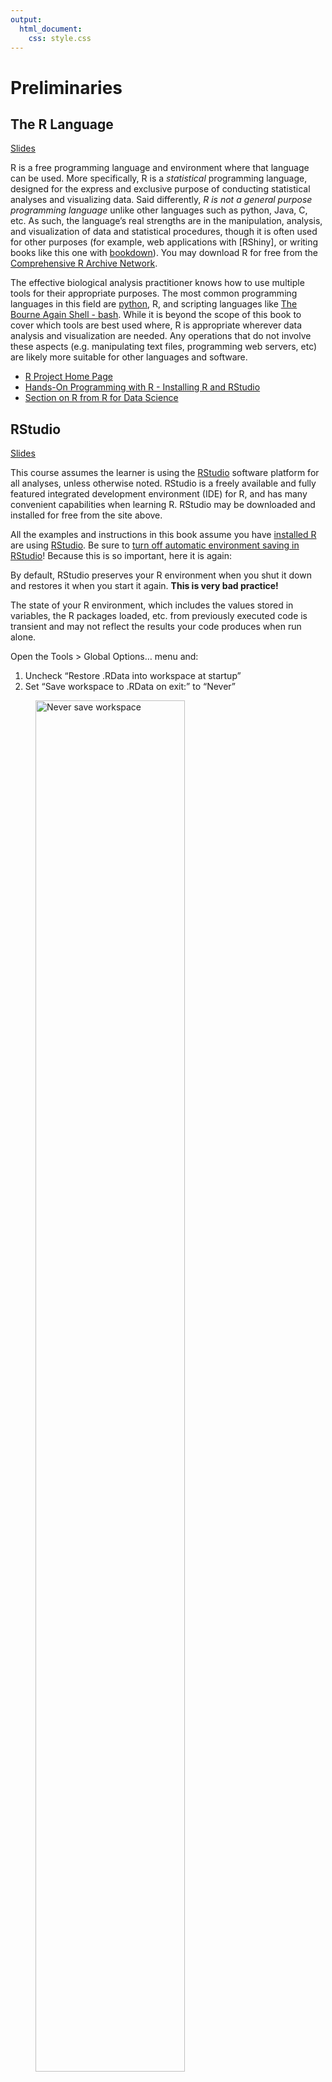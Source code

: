 ```yaml
---
output:
  html_document:
    css: style.css
---
```


# Preliminaries

## The R Language {#prelim-r}

[Slides](slides/0200_preliminaries.html#the-r-language)

R is a free programming language and environment where that language can be
used. More specifically, R is a *statistical* programming language, designed
for the express and exclusive purpose of conducting statistical analyses and
visualizing data. Said differently, *R is not a general purpose programming
language* unlike other languages such as python, Java, C, etc. As such, the
language's real strengths are in the manipulation, analysis, and visualization
of data and statistical procedures, though it is often used for other purposes
(for example, web applications with [RShiny], or writing books like this one
with [bookdown](https://bookdown.org/yihui/bookdown/)). You may download R for
free from the [Comprehensive R Archive Network](https://cloud.r-project.org/).

::: {.box .note}

The effective biological analysis practitioner knows how to use multiple tools
for their appropriate purposes. The most common programming languages in this
field are [python](https://www.python.org), R, and scripting languages like
[The Bourne Again Shell - bash](https://www.gnu.org/software/bash/). While it is
beyond the scope of this book to cover which tools are best used where, R is
appropriate wherever data analysis and visualization are needed. Any operations
that do not involve these aspects (e.g. manipulating text files, programming web
servers, etc) are likely more suitable  for other languages and software.
:::

::: {.box .readmore}
* [R Project Home Page](https://www.r-project.org/)
* [Hands-On Programming with R - Installing R and RStudio](https://rstudio-education.github.io/hopr/starting.html)
* [Section on R from R for Data Science](https://r4ds.had.co.nz/introduction.html#r)
:::

## RStudio {#prelim-rstudio}

[Slides](slides/0200_preliminaries.html#rstudio)

This course assumes the learner is using the [RStudio](https://www.rstudio.com/)
software platform for all analyses, unless otherwise noted. RStudio is a freely
available and fully featured integrated development environment (IDE) for R, and
has many convenient capabilities when learning R. RStudio may be downloaded and
installed for free from the site above.

All the examples and instructions in this book assume you have [installed
R](#prelim-r) are using [RStudio]. Be sure to [turn off automatic environment
saving in RStudio][Rstudio]! Because this is so important, here it is again:

::: {.box .important}
By default, RStudio preserves your R environment when you shut it down and
restores it when you start it again. **This is very bad practice!**

The state of your R environment, which includes the values stored in variables,
the R packages loaded, etc. from previously executed code is transient and may
not reflect the results your code produces when run alone.

Open the Tools > Global Options... menu and:

1. Uncheck "Restore .RData into workspace at startup"
2. Set "Save workspace to .RData on exit:" to "Never"

![Never save workspace](rstudio_no_workspace_save.png){width=75%}

The book R for Data Science has an [excellent
chapter](https://r4ds.had.co.nz/workflow-projects.html#workflow-projects) on why
this is a problem and how to change the RStudio setting to avoid it.
:::

::: {.box .readmore}
* [Hands-On Programming with R - Installing R and RStudio](https://rstudio-education.github.io/hopr/starting.html)
* [RStudio Education - Beginners Guide](https://education.rstudio.com/learn/beginner/)
* [ModernDrive R Series - Getting Started](https://moderndive.netlify.app/1-getting-started.html)
* [R for Data Science - What is real, and where does your analysis "live"?](https://r4ds.had.co.nz/workflow-projects.html)
* [What They Forgot To Teach You About R - Always start R with a blank slate](https://rstats.wtf/save-source.html#always-start-r-with-a-blank-slate)
* [R for Data Science - RStudio](https://r4ds.had.co.nz/introduction.html#rstudio)
:::

## The R Script {#prog-the-r-script}

[Slides](slides/0200_preliminaries.html#the-r-script)

Before we cover the R language itself, we should talk about how you should run
your code and where it should live. [As mentioned](#prelim-r), R is both a
programming language and an environment where you can run code written in that
language. The environment is a program (confusingly also called R) that allows
you to interact with it and run simple lines of code one at a time. This
environment is very useful for learning how the language works and
troubleshooting, but it is not suitable for recording and running large, complex
analyses that require many lines of code. Therefore, **all important R code
should be written and saved in a file before you run it!** The code may not be
correct, and the interactive R environment is helpful for debugging and
troubleshooting, but as soon as the code works it should be saved to the file
and rerun from there.

With this in mind, the basic unit of an R analysis is the **R script**. An R
script is a file that contains lines of R code that run sequentially as a unit
to complete one or more tasks. Every R script file has a name, which you choose
and should be descriptive but concise about what the script does; ``script.R``,
``do_it.R``, and
``a_script_that_implements_my_very_cool_but_complicated_analysis_and_plots.R``
are generally poor names for scripts, whereas `analyze_gene_expression.R` might
be more suitable.

In RStudio, you can create a new script file in the current directory using the
`File -> New File -> R Script` menu item or the new R Script button at the top
of the screen:

![New R Script](rstudio_new_r_script.png){width=25%}

Your RStudio configuration should now enable you to write R code into the
(currently unsaved) file in the top left portion of the screen (labeled in the
figure as "File Editor").

![Basic RStudio Interface](rstudio_basic_interface.png){width=75%}

You are now nearly ready to start coding in R!

::: {.box .readmore}
* [How to name files](https://speakerdeck.com/jennybc/how-to-name-files) Some
  useful and advanced tips on how to name files
:::

## The Scripting Workflow {#prog-workflow}

[Slides](slides/0200_preliminaries.html#the-scripting-workflow)

But hold on, we're still not quite ready to start coding. As mentioned above,
**all important R code should be written and saved in a file before you run
it!** Your scripts will very quickly contain many lines of code that are meant
to be run in sequential order. While developing your code it is very helpful to
run each individual line separately, building up your script incrementally over
time. To illustrate how to do this, we will begin with a simple R code that
stores the result of an arithmetic expression to a new variable:

```r
# stores the result of 1+1 into a variable named 'a'
a <- 1+1
```

The concepts in this line of code will be covered in greater depth later, but
for now an intuitive understanding will suffice to explain the development
workflow in RStudio.

When developing, this is the suggested sequence of operations:

1. Save your file (naming if necessary on the first save) with `Ctrl-s` on
   Windows or `Cmd-s` on Mac
2. Execute the line or lines of code in your script you wish to evaluate using
   `Ctrl-Enter` on Windows or `Cmd-Enter` on Mac. By default only the line with
   the cursor is executed; you may click and drag with the mouse to select
   multiple lines to execute if needed. *NB: you can press the up arrow key to
   recall previously run commands on the console.*
3. The executed code will be evaluated in the Console window, where you may
   inspect the result and modify the code if necessary.
4. You may inspect the definitions of any variables you have declared in the
   Environment tab at the upper right.
5. When you have verified that the code you executed does what you intend,
   ensure the code in the file you started from is updated appropriately.
6. Go to step 1

The above steps are depicted in the following figure:

![RStudio workflow](rstudio_workflow_1.png){width=75%}

Over time, you will gain comfort with this workflow and become more flexible
with how you use RStudio.

::: {.box .important}
If you followed the [instructions][Before you begin] above and prevented RStudio
from saving your environment when you exit the program (which you should! Did I
mention you should?!), none of the results of code you previously ran will be
available upon starting a new RStudio session. Although this may seem
inconvenient, this is an excellent opportunity to verify that your script in its
current state does what you intend for it to do.

**It is extremely easy to ask R to do things you don't mean for it to do!**

Rerunning your scripts from the beginning in a new RStudio session is an
excellent way to guard against this kind of error. This short page summarizes
this very well, you should read it:

* [What They Forgot To Teach You About R - Always start R with a blank
slate](https://rstats.wtf/save-source.html#always-start-r-with-a-blank-slate)
:::

::: {.box .readmore}
* [R for Data Science - Workflow: scripts](https://r4ds.had.co.nz/workflow-scripts.html)
* [RStudio IDE cheatsheet](https://www.rstudio.com/resources/cheatsheets/)
  (scroll down the page to find the cheatsheet entitled "RStudio IDE cheatsheet")
:::

## git + github {#prelim-git}

[Slides](slides/0200_preliminaries.html#git-github)

### Motivation

[Slides](slides/0200_preliminaries.html#git-motivation)

Biological analysis entails writing code, which changes over time as you
develop it, gain insight from your data, and identify new questions and
hypotheses. A common pattern when developing scripts is to make copies of older
code files to preserve them before making new changes to them. While it is a
good idea to maintain a record of all the code you previously ran, over time
this practice often leads to disorganized, cluttered, untidy analysis
directories.

For example, say you are working on a script named ``my_R_script.R`` and decide
you want to add a new analysis that substantially changes the code. You might be
tempted to make a copy of the current version of the code into a new file
named ``my_R_script_v2.R`` that you then make changes to, leaving your original
script intact and untouched going forward. You make your changes to your new
script, produce some stunning and fascinating plots, present the analysis at a
group meeting, only to discover later there was a critical bug in your code that
made the plots misleading and requires substantial redevelopment.

::: {.box .note}
**Bugs happen.** There are two types of bugs:

1. Syntax bugs: bugs due to incorrect language usage, which R will tell you
   about and can (usually) be easily identified and fixed
2. Logic bugs: the code you write is syntactically correct, but does something
   other than what you intend

**Bugs are normal.** The scenario described above, where you present results only to
discover your code wasn't doing what you thought it was doing, is extremely
common and *it will happen to you*. This is normal, and finding a bug in your
code does not mean you are a bad programmer.
:::

Rather than edit your version 2 of your script directly, you decide it is
sensible to copy the file to ``my_R_script_v2_BAD.R`` and edit the version 2
script to fix the bug. You are satisfied with your new version 2 script, and so
make a new copy ``my_R_script_v2_final.R``. Upon review of your analysis, you
are asked to implement new changes to the script based on reviewer feedback. You
make a new copy of your script to ``my_R_script_v2_final_revision.R`` and make
the requested changes. Perhaps now your script is final, but in your directory
you now have five different versions of your analysis:

```
my_R_script.R
my_R_script_v2.R
my_R_script_v2_BAD.R
my_R_script_v2_final.R
my_R_script_v2_final_revision.R
```

When you write your code, you may know which scripts are which, and if you
follow [good programming practice](#prog-style) and carefully commented your
code you or your successors may be able to sleuth what was done. However, as
time passes, the intimate knowledge you thought you had about your code will be
replaced by other more immediately important things; eventually you may not even
understand or even recognize your own code, let alone someone else trying to
understand it. Not an ideal situation in any case. A better solution involves
recording changes to code over time in such a way that you can recover old code
if needed, but don't clutter your analytical workspace with unneeded files.
``git`` provides an efficient solution to this problem.

### git

[Slides](slides/0200_preliminaries.html#git-concepts)

[git](https://git-scm.com/) is a free, open source [version
control](https://en.wikipedia.org/wiki/Version_control) software program.
Version control software is used to track and record changes to code over time,
potentially by many developers working on the same software project
concurrently from different parts of the world. The base git software can be
used on the command line, or with [graphical user interface
applications](https://git-scm.com/downloads/guis) for popular operating systems.

There are many excellent tutorials online (some linked below) that teach how to
use ``git`` but the basic concepts are described below. The command line
commands are listed, but the same operations apply in the graphical clients.

* A **repository (or repo)** is a collection of files in a directory that you
  have asked git to track (run ``git init`` in a new directory)
* Each file you wish to track must be explicitly added to the repo (run
  ``git add <filename>`` from within the git repo directory)
* When you modify a tracked file, git will notice those differences and show
  them to you with ``git status``
* You may tell git to track the changes to the explicit files that changed (also
  run ``git add <filename>`` to record changes)
* A set of tracked changes is stored in the repo by making a **commit**.
  A commit takes a snapshot of all the tracked files in the repo at the
  time the commit is made (run ``git commit -c <commit message>`` with a concise
  commit message that describes what was done)
* Each commit has a date and time associated with it. The files in the
  repo can be reset to exactly the state they were in at any commit,
  thus preserving all previous versions of code.

For the vast majority of use cases, the ``git init``, ``git status``, ``git
add``, and ``git commit`` operations are all you will need to use git
effectively. Two more commands, ``git push`` and ``git pull`` are needed when
sharing your code with others as described in the next section.

::: {.box .readmore}
* [Official git tutorial videos](https://git-scm.com/videos)
* [Official git book](https://git-scm.com/book/en/v2)
* [Git Immersion](https://gitimmersion.com/) - a guided tour through git
  commands
* [DataCamp - Git for data scientists](https://www.datacamp.com/courses/introduction-to-git)
:::

### Git hosting platforms (GitHub)

[Slides](slides/0200_preliminaries.html#git-hosting-platforms-github)

The basic git software only works on your local computer with local
repositories. To share this code with others, and receive others' contributions,
a copy of the repo must be made available in a centralized location that
everyone can access. One such place is [github.com](https://github.com), which
is a free web application that hosts git repos.
[bitbucket.org](https://bitbucket.org) is another popular free git repo hosting
service. These two services are practically the same, so we will focus on
GitHub.

::: {.box .note}
There is no formal relationship between git and GitHub. git is an open source
software project maintained by hundreds of developers around the world (and is
[hosted on GitHub](https://github.com/git/git)). GitHub is an independently
provided web service and application. The only connection between GitHub and git
is that GitHub hosts git repos.
:::

As with git, there are many excellent tutorials on how to use GitHub, but the
basic concepts are described below.

* First you must create an account on GitHub if you don't have one already
* Then, create a new repo on GitHub that you wish to contain your code

The next step depends on whether you have an existing local repo or not:

* *If you do not already have a local git repo:* Follow the instructions on
  GitHub to ``clone`` your GitHub repo and create a local copy that is connected
  to the one on GitHub
* *If you already have a local git repo:* Follow the instructions on the GitHub
  to connect your local repo to the GitHub one (this is called "adding a
  remote")

Now, your local repo is connected to the same repo on GitHub, and the changes
you make to your local files can be sent, or ``push``ed to the repo on GitHub:

* Make changes to your local files, and ``git add`` and ``git commit`` them as
  above
* Update the remote repo on GitHub by pushing your local commits with ``git
  push``
* Running ``git status`` will indicate whether your local repo is up to date
  with your remote GitHub repo

When you are working on a team of contributors to a GitHub repo, your local
files will become out of date as others push their changes. To ensure your local
repo is up to date with the GitHub repo, you must ``pull`` your changes from
GitHub with ``git pull``.

::: {.box .note}
git was designed to automatically combine changes made to a code base by
different developers whenever possible. However, if two people make changes to
the same parts of the same file, git may not be able to resolve those changes
on its own and the developers must communicate and decide what the code should
be. These instances are called *merge conflicts* and can be challenging to
resolve. Dealing with merge conflicts is beyond the scope of this book, but
some resources are linked below for further reading.
:::

All the content and code for this book are [stored and available on
GitHub](https://github.com/bu-bioinfo/r_for_biological_sciences), as are the
[assignment code templates](#assignments).

::: {.box .readmore}
* [Official GitHub Tutorial](https://docs.github.com/en/get-started/quickstart/hello-world)
* [FreeCodeCamp - Git and GitHub For Beginners](https://www.freecodecamp.org/news/git-and-github-for-beginners/)
* [Official GitHub Tutorial on Merge Conflicts](https://docs.github.com/en/pull-requests/collaborating-with-pull-requests/addressing-merge-conflicts/about-merge-conflicts)
:::

